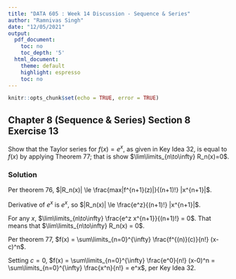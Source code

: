 ---
title: "DATA 605 : Week 14 Discussion - Sequence & Series"
author: "Ramnivas Singh"
date: "12/05/2021"
output:
  pdf_document:
    toc: no
    toc_depth: '5'
  html_document:
    theme: default
    highlight: espresso
    toc: no
---
```{r setup, include=FALSE}
knitr::opts_chunk$set(echo = TRUE, error = TRUE)
```

## Chapter 8 (Sequence & Series) Section 8 Exercise 13

Show that the Taylor series for $f(x)=e^x$, as given in Key Idea 32, is equal to $f(x)$ by applying Theorem 77; that is show $\lim\limits_{n\to\infty} R_n(x)=0$.

### Solution

Per theorem 76, $|R_n(x)| \le \frac{max|f^{n+1}(z)|}{(n+1)!} |x^{n+1}|$.

Derivative of $e^x$ is $e^x$, so $|R_n(x)| \le \frac{e^z}{(n+1)!} |x^{n+1}|$.

For any $x$, $\lim\limits_{n\to\infty} \frac{e^z x^{n+1}}{(n+1)!} = 0$. That means that $\lim\limits_{n\to\infty} R_n(x) = 0$.

Per theorem 77, $f(x) = \sum\limits_{n=0}^{\infty} \frac{f^{(n)}(c)}{n!} (x-c)^n$. 

Setting $c=0$, $f(x) = \sum\limits_{n=0}^{\infty} \frac{e^0}{n!} (x-0)^n = \sum\limits_{n=0}^{\infty} \frac{x^n}{n!} = e^x$, per Key Idea 32.